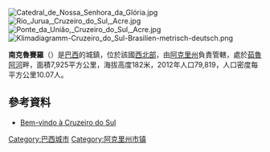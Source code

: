 [[Image:Catedral_de_Nossa_Senhora_da_Glória.jpg|right]]
[[Image:Rio_Jurua,_Cruzeiro_do_Sul,_Acre.jpg|thumb]]
[[Image:Ponte_da_União,_Cruzeiro_do_Sul,_Acre.jpg|thumb]]
[[Image:Klimadiagramm-Cruzeiro_do_Sul-Brasilien-metrisch-deutsch.png|thumb]]

'''南克魯賽羅'''（{{lang-pt|Cruzeiro do Sul}}）是[[巴西|巴西]]的城鎮，位於該國[[巴西北部|西北部]]，由[[阿克里州|阿克里州]]負責管轄，處於[[茹魯阿河|茹魯阿河]]畔，面積7,925平方公里，海拔高度182米，2012年人口79,819，人口密度每平方公里10.07人。

==參考資料==
*{{pt icon}} [https://web.archive.org/web/20060506200437/http://www.czs.com.br/site/principal.htm Bem-vindo à Cruzeiro do Sul]

{{Coord|7|37|51|S|72|40|12|W|region:BR_type:city|display=title}}

{{Brazil-geo-stub}}
{{阿克里州市鎮|state=collapsed}}
[[Category:巴西城市|Category:巴西城市]]
[[Category:阿克里州市镇|Category:阿克里州市镇]]